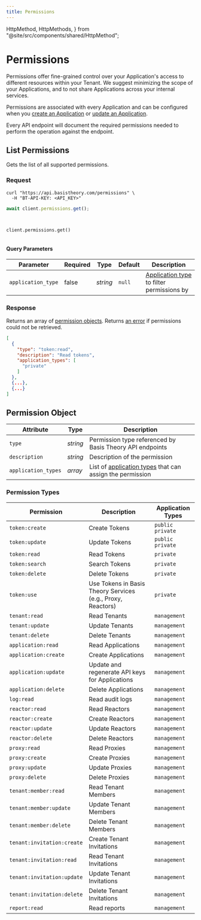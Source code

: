```yaml
---
title: Permissions
---
```



  HttpMethod,
  HttpMethods,
} from "@site/src/components/shared/HttpMethod";

# Permissions

Permissions offer fine-grained control over your Application's access to different resources within your Tenant.
We suggest minimizing the scope of your Applications, and to not share Applications across your internal services.

Permissions are associated with every Application and can be configured when
you [create an Application](/docs/api/applications#create-application)
or [update an Application](/docs/api/applications#update-application).

Every API endpoint will document the required permissions needed to perform the operation against the endpoint.

## List Permissions

Gets the list of all supported permissions.

<HttpMethod
  method={HttpMethods.GET}
  endpoint="https://api.basistheory.com/permissions"
/>

### Request

<Tabs className="bt-tabs" groupId="languages">
  <TabItem value="shell" label="cURL">

```shell showLineNumbers
curl "https://api.basistheory.com/permissions" \
  -H "BT-API-KEY: <API_KEY>"
```

  </TabItem>
  <TabItem value="javascript" label="JavaScript">

```javascript showLineNumbers
await client.permissions.get();
```

  </TabItem>
  <TabItem value="csharp" label="C#">

```csharp showLineNumbers

```

  </TabItem>
  <TabItem value="java" label="Java">

```java showLineNumbers

```

  </TabItem>
  <TabItem value="python" label="Python">

```python showLineNumbers
client.permissions.get()
```

  </TabItem>
  <TabItem value="go" label="Go">

```go showLineNumbers

```

  </TabItem>
</Tabs>

#### Query Parameters

| Parameter          | Required | Type     | Default | Description                                                                           |
|--------------------|----------|----------|---------|---------------------------------------------------------------------------------------|
| `application_type` | false    | _string_ | `null`  | [Application type](/docs/api/applications#application-types) to filter permissions by |

### Response

Returns an array of [permission objects](#permission-object). Returns [an error](/docs/api/errors) if permissions
could not be retrieved.

```json showLineNumbers
[
  {
    "type": "token:read",
    "description": "Read tokens",
    "application_types": [
      "private"
    ]
  },
  {...},
  {...}
]
```

## Permission Object

| Attribute           | Type     | Description                                                                                          |
|---------------------|----------|------------------------------------------------------------------------------------------------------|
| `type`              | _string_ | Permission type referenced by Basis Theory API endpoints                                             |
| `description`       | _string_ | Description of the permission                                                                        |
| `application_types` | _array_  | List of [application types](/docs/api/applications#application-types) that can assign the permission |

### Permission Types

| Permission                 | Description                                                 | Application Types  |
|----------------------------|-------------------------------------------------------------|--------------------|
| `token:create`             | Create Tokens                                               | `public` `private` |
| `token:update`             | Update Tokens                                               | `public` `private` |
| `token:read`               | Read Tokens                                                 | `private`          |
| `token:search`             | Search Tokens                                               | `private`          |
| `token:delete`             | Delete Tokens                                               | `private`          |
| `token:use`                | Use Tokens in Basis Theory Services (e.g., Proxy, Reactors) | `private`          |
| `tenant:read`              | Read Tenants                                                | `management`       |
| `tenant:update`            | Update Tenants                                              | `management`       |
| `tenant:delete`            | Delete Tenants                                              | `management`       |
| `application:read`         | Read Applications                                           | `management`       |
| `application:create`       | Create Applications                                         | `management`       |
| `application:update`       | Update and regenerate API keys for Applications             | `management`       |
| `application:delete`       | Delete Applications                                         | `management`       |
| `log:read`                 | Read audit logs                                             | `management`       |
| `reactor:read`             | Read Reactors                                               | `management`       |
| `reactor:create`           | Create Reactors                                             | `management`       |
| `reactor:update`           | Update Reactors                                             | `management`       |
| `reactor:delete`           | Delete Reactors                                             | `management`       |
| `proxy:read`               | Read Proxies                                                | `management`       |
| `proxy:create`             | Create Proxies                                              | `management`       |
| `proxy:update`             | Update Proxies                                              | `management`       |
| `proxy:delete`             | Delete Proxies                                              | `management`       |
| `tenant:member:read`       | Read Tenant Members                                         | `management`       |
| `tenant:member:update`     | Update Tenant Members                                       | `management`       |
| `tenant:member:delete`     | Delete Tenant Members                                       | `management`       |
| `tenant:invitation:create` | Create Tenant Invitations                                   | `management`       |
| `tenant:invitation:read`   | Read Tenant Invitations                                     | `management`       |
| `tenant:invitation:update` | Update Tenant Invitations                                   | `management`       |
| `tenant:invitation:delete` | Delete Tenant Invitations                                   | `management`       |
| `report:read`              | Read reports                                                | `management`       |
